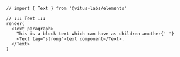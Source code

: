 ```tsx
// import { Text } from '@vitus-labs/elements'

// ↓↓↓ Text ↓↓↓
render(
  <Text paragraph>
    This is a block text which can have as children another{' '}
    <Text tag="strong">text component</Text>.
  </Text>
)
```

